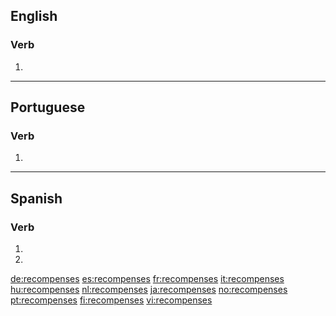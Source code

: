 ==English==

===Verb===
{{head|en|verb form}}

# {{en-third-person singular of|recompense}}

----

==Portuguese==

===Verb===
{{pt-verb-form}}

# {{pt-verb-form-of|recompensar}}

----

==Spanish==

===Verb===
{{es-verb-form}}

# {{es-verb form of|ending=ar|mood=imperative|sense=negative|pers=2|formal=no|number=singular|recompensar}}
# {{es-verb form of|ending=ar|mood=subjunctive|tense=present|pers=2|formal=no|number=singular|recompensar}}

[[de:recompenses]]
[[es:recompenses]]
[[fr:recompenses]]
[[it:recompenses]]
[[hu:recompenses]]
[[nl:recompenses]]
[[ja:recompenses]]
[[no:recompenses]]
[[pt:recompenses]]
[[fi:recompenses]]
[[vi:recompenses]]